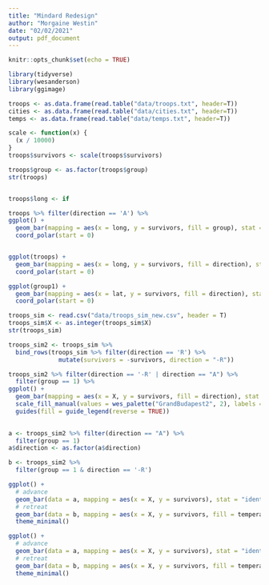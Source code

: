 ```yaml
---
title: "Mindard Redesign"
author: "Morgaine Westin"
date: "02/02/2021"
output: pdf_document
---
```


```r
knitr::opts_chunk$set(echo = TRUE)
```

```r
library(tidyverse)
library(wesanderson)
library(ggimage)

troops <- as.data.frame(read.table("data/troops.txt", header=T))
cities <- as.data.frame(read.table("data/cities.txt", header=T))
temps <- as.data.frame(read.table("data/temps.txt", header=T))

scale <- function(x) {
  (x / 10000)
}
troops$survivors <- scale(troops$survivors)

troops$group <- as.factor(troops$group)
str(troops)


troops$long <- if

troops %>% filter(direction == 'A') %>%
ggplot() +
  geom_bar(mapping = aes(x = long, y = survivors, fill = group), stat = "identity") +
  coord_polar(start = 0) 


ggplot(troops) +
  geom_bar(mapping = aes(x = long, y = survivors, fill = direction), stat = "identity") +
  coord_polar(start = 0)
```

```r
ggplot(group1) +
  geom_bar(mapping = aes(x = lat, y = survivors, fill = direction), stat = "identity") +
  coord_polar(start = 0) 
```
```r

troops_sim <- read.csv("data/troops_sim_new.csv", header = T)
troops_sim$X <- as.integer(troops_sim$X)
str(troops_sim)

troops_sim2 <- troops_sim %>%
  bind_rows(troops_sim %>% filter(direction == 'R') %>%
              mutate(survivors = -survivors, direction = "-R")) 
```


```r
troops_sim2 %>% filter(direction == '-R' | direction == "A") %>%
  filter(group == 1) %>%
ggplot() +
  geom_bar(mapping = aes(x = X, y = survivors, fill = direction), stat = "identity", width) +
  scale_fill_manual(values = wes_palette("GrandBudapest2", 2), labels = c("Retreat", "Advance")) +
  guides(fill = guide_legend(reverse = TRUE)) 
  
```


```r
a <- troops_sim2 %>% filter(direction == "A") %>%
  filter(group == 1)
a$direction <- as.factor(a$direction)

b <- troops_sim2 %>%
  filter(group == 1 & direction == '-R')
```


```r
ggplot() +
  # advance
  geom_bar(data = a, mapping = aes(x = X, y = survivors), stat = "identity", fill = "#EFBC89")  +
  # retreat
  geom_bar(data = b, mapping = aes(x = X, y = survivors, fill = temperature), stat = "identity") + scale_fill_gradient(low = "#6398CD", high = "#EA9BB3") +
  theme_minimal() 
```

```r
ggplot() +
  # advance
  geom_bar(data = a, mapping = aes(x = X, y = survivors), stat = "identity", fill = "#EFBC89")  +
  # retreat
  geom_bar(data = b, mapping = aes(x = X, y = survivors, fill = temperature), stat = "identity") + scale_fill_gradient(low = "#6398CD", high = "#EA9BB3") +
  theme_minimal() 
```